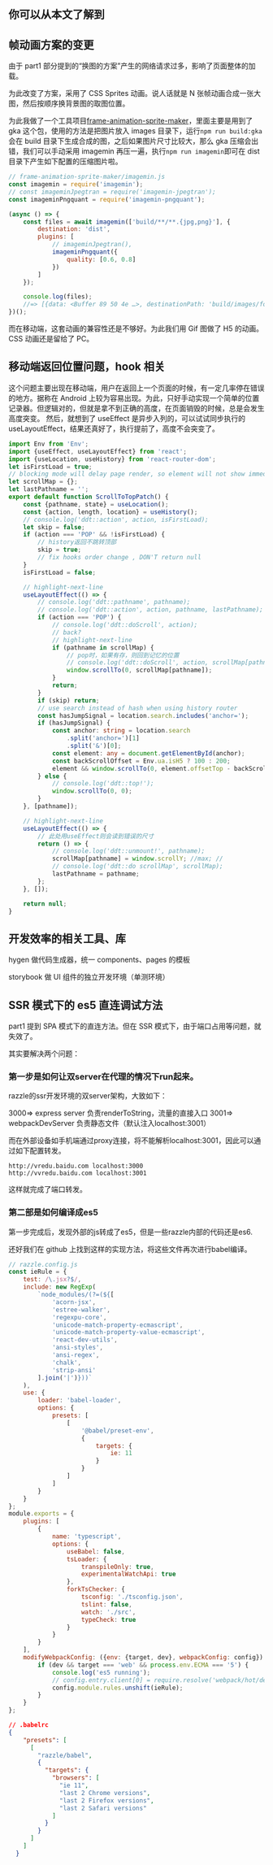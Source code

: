## 你可以从本文了解到

## 帧动画方案的变更

由于 part1 部分提到的“换图的方案”产生的网络请求过多，影响了页面整体的加载。

为此改变了方案，采用了 CSS Sprites 动画。说人话就是 N 张帧动画合成一张大图，然后按顺序换背景图的取图位置。

为此我做了一个工具项目[frame-animation-sprite-maker](https://github.com/mzvast/frame-animation-sprite-maker)，里面主要是用到了 gka 这个包，使用的方法是把图片放入 images 目录下，运行`npm run build:gka`会在 build 目录下生成合成的图，之后如果图片尺寸比较大，那么 gka 压缩会出错，我们可以手动采用 imagemin 再压一遍，执行`npm run imagemin`即可在 dist 目录下产生如下配置的压缩图片啦。

```js
// frame-animation-sprite-maker/imagemin.js
const imagemin = require('imagemin');
// const imageminJpegtran = require('imagemin-jpegtran');
const imageminPngquant = require('imagemin-pngquant');

(async () => {
    const files = await imagemin(['build/**/**.{jpg,png}'], {
        destination: 'dist',
        plugins: [
            // imageminJpegtran(),
            imageminPngquant({
                quality: [0.6, 0.8]
            })
        ]
    });

    console.log(files);
    //=> [{data: <Buffer 89 50 4e …>, destinationPath: 'build/images/foo.jpg'}, …]
})();
```

而在移动端，这套动画的兼容性还是不够好。为此我们用 Gif 图做了 H5 的动画。CSS 动画还是留给了 PC。

## 移动端返回位置问题，hook 相关

这个问题主要出现在移动端，用户在返回上一个页面的时候，有一定几率停在错误的地方。据称在 Android 上较为容易出现。为此，只好手动实现一个简单的位置记录器。但逻辑对的，但就是拿不到正确的高度，在页面销毁的时候，总是会发生高度突变。
然后，就想到了 useEffect 是异步入列的，可以试试同步执行的 useLayoutEffect，结果还真好了，执行提前了，高度不会突变了。

```typescript
import Env from 'Env';
import {useEffect, useLayoutEffect} from 'react';
import {useLocation, useHistory} from 'react-router-dom';
let isFirstLoad = true;
// blocking mode will delay page render, so element will not show immediately
let scrollMap = {};
let lastPathname = '';
export default function ScrollToTopPatch() {
    const {pathname, state} = useLocation();
    const {action, length, location} = useHistory();
    // console.log('ddt::action', action, isFirstLoad);
    let skip = false;
    if (action === 'POP' && !isFirstLoad) {
        // history返回不跳转顶部
        skip = true;
        // fix hooks order change , DON'T return null
    }
    isFirstLoad = false;

    // highlight-next-line
    useLayoutEffect(() => {
        // console.log('ddt::pathname', pathname);
        // console.log('ddt::action', action, pathname, lastPathname);
        if (action === 'POP') {
            // console.log('ddt::doScroll', action);
            // back?
            // highlight-next-line
            if (pathname in scrollMap) {
                // pop时，如果有存，则回到记忆的位置
                // console.log('ddt::doScroll', action, scrollMap[pathname]);
                window.scrollTo(0, scrollMap[pathname]);
            }
            return;
        }
        if (skip) return;
        // use search instead of hash when using history router
        const hasJumpSignal = location.search.includes('anchor=');
        if (hasJumpSignal) {
            const anchor: string = location.search
                .split('anchor=')[1]
                .split('&')[0];
            const element: any = document.getElementById(anchor);
            const backScrollOffset = Env.ua.isH5 ? 100 : 200;
            element && window.scrollTo(0, element.offsetTop - backScrollOffset);
        } else {
            // console.log('ddt::top!');
            window.scrollTo(0, 0);
        }
    }, [pathname]);

    // highlight-next-line
    useLayoutEffect(() => {
        // 此处用useEffect则会读到错误的尺寸
        return () => {
            // console.log('ddt::unmount!', pathname);
            scrollMap[pathname] = window.scrollY; //max; //
            // console.log('ddt::do scrollMap', scrollMap);
            lastPathname = pathname;
        };
    }, []);

    return null;
}
```

## 开发效率的相关工具、库

hygen 做代码生成器，统一 components、pages 的模板

storybook 做 UI 组件的独立开发环境（单测环境）

## SSR 模式下的 es5 直连调试方法

part1 提到 SPA 模式下的直连方法。但在 SSR 模式下，由于端口占用等问题，就失效了。

其实要解决两个问题：

### 第一步是如何让双server在代理的情况下run起来。


razzle的ssr开发环境的双server架构，大致如下：

3000=> express server 负责renderToString，流量的直接入口
3001=> webpackDevServer 负责静态文件（默认注入localhost:3001）

而在外部设备如手机端通过proxy连接，将不能解析localhost:3001，因此可以通过如下配置转发。

```
http://vredu.baidu.com localhost:3000
http://vvredu.baidu.com localhost:3001
```

这样就完成了端口转发。

### 第二部是如何编译成es5

第一步完成后，发现外部的js转成了es5，但是一些razzle内部的代码还是es6.

还好我们在 github 上找到这样的实现方法，将这些文件再次进行babel编译。

```js
// razzle.config.js
const ieRule = {
    test: /\.jsx?$/,
    include: new RegExp(
        `node_modules/(?=(${[
            'acorn-jsx',
            'estree-walker',
            'regexpu-core',
            'unicode-match-property-ecmascript',
            'unicode-match-property-value-ecmascript',
            'react-dev-utils',
            'ansi-styles',
            'ansi-regex',
            'chalk',
            'strip-ansi'
        ].join('|')}))`
    ),
    use: {
        loader: 'babel-loader',
        options: {
            presets: [
                [
                    '@babel/preset-env',
                    {
                        targets: {
                            ie: 11
                        }
                    }
                ]
            ]
        }
    }
};
module.exports = {
    plugins: [
        {
            name: 'typescript',
            options: {
                useBabel: false,
                tsLoader: {
                    transpileOnly: true,
                    experimentalWatchApi: true
                },
                forkTsChecker: {
                    tsconfig: './tsconfig.json',
                    tslint: false,
                    watch: './src',
                    typeCheck: true
                }
            }
        }
    ],
    modifyWebpackConfig: ({env: {target, dev}, webpackConfig: config}) => {
        if (dev && target === 'web' && process.env.ECMA === '5') {
            console.log('es5 running');
            // config.entry.client[0] = require.resolve('webpack/hot/dev-server');
            config.module.rules.unshift(ieRule);
        }
    }
};
```
```json
// .babelrc
{
    "presets": [
      [
        "razzle/babel",
        {
          "targets": {
            "browsers": [
              "ie 11",
              "last 2 Chrome versions",
              "last 2 Firefox versions",
              "last 2 Safari versions"
            ]
          }
        }
      ]
    ]
  }
```



